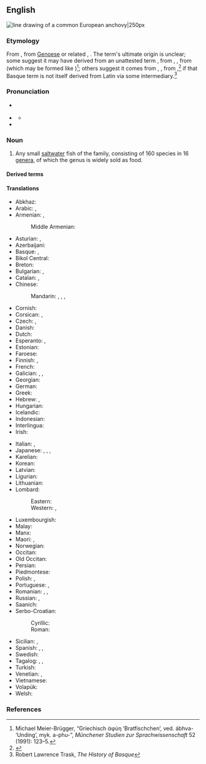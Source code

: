 ==English==
{{wikipedia}}
[[Image:Anchovy (PSF).png|thumb|line drawing of a common European '''anchovy'''|250px]]
{{wikispecies|Engraulidae}}

===Etymology===
From {{bor|en|es|anchoa}}, from [[Genoese]] {{der|en|lij|anciôa}} or related {{der|en|co|anchjuva}}, {{m|co|anciua}}. The term's ultimate origin is unclear; some suggest it may have derived from an unattested {{der|en|VL.|-}} term {{m|la|*apiuva}}, from {{der|en|la|aphyē}}, {{m|la|apua}}, from {{der|en|grc|ἀφύη}} (which may be formed like {{cog|sa|अभ्व|tr=ábhva-|t=monster}})<ref>Michael Meier-Brügger, “Griechisch ἀφύη ‘Bratfischchen’, ved. ábhva- ‘Unding’, myk. a-phu-”, ''Münchener Studien zur Sprachwissenschaft'' 52 (1991): 123–5.</ref>; others suggest it comes from {{der|en|eu|antxu}}, {{m|eu|anchu|t=dried fish}}, from {{m|eu||anchuva|t=dry}},<ref>{{R:Etymonline}}</ref> if that Basque term is not itself derived from Latin via some intermediary.<ref>Robert Lawrence Trask, ''The History of Basque''</ref>

===Pronunciation===
* {{a|UK}} {{IPA|en|/ˈæn.t͡ʃə.vi/|/ˈæn.t͡ʃəʊ.vi/|/ænˈt͡ʃəʊ.vi/}}
* {{a|GenAm}} {{IPA|en|/ænˈt͡ʃoʊ.vi/}}
** {{audio|en|en-us-anchovy.ogg|audio {{a|US}}}}
* {{rhymes|en|əʊvi|s=3}}

===Noun===
{{en-noun}}

# Any small [[saltwater]] fish of the {{m|mul|Engraulidae}} family, consisting of 160 species in 16 [[genus|genera]], of which the genus {{m|mul|Engraulis}} is widely sold as food.

====Derived terms====
{{der4|en
|anchovette
|anchovylike
|anchovy pear
|anchovy toast
}}

====Translations====
{{trans-top|small saltwater fish}}
* Abkhaz: {{t|ab|ақамашьи́а}}
* Arabic: {{t|ar|أَنْشُوفة|f}}, {{t|ar|بَلَم|m}}
* Armenian: {{t|hy|անչոուս}}, {{t+|hy|անձրուկ}}
*: Middle Armenian: {{t|axm|խամսի}}
* Asturian: {{t+|ast|bocarte|m}}, {{q|as food}} {{t+|ast|anchoa|f}}
* Azerbaijani: {{t|az|ançous}}
* Basque: {{t|eu|antxoa}}, {{t|eu|bokarta}}
* Bikol Central: {{t|bcl|bulinaw}}
* Breton: {{t|br|genougamm|m}}
* Bulgarian: {{t+|bg|аншоа́|f}}, {{t|bg|ха́мсия|f}}
* Catalan: {{t+|ca|seitó|m}}, {{t+|ca|anxova|f}}
* Chinese:
*: Mandarin: {{t+|cmn|鳳尾魚}}, {{t+|cmn|凤尾鱼|tr=fèngwěiyú}}, {{t+|cmn|鯷}}, {{t+|cmn|鳀|tr=tí}}
* Cornish: {{t|kw|ganowek|m}}
* Corsican: {{t|co|anchjuva|f}}, {{t|co|anciua|f}}
* Czech: {{t+|cs|ančovička|f}}, {{t+|cs|sardel|f}}
* Danish: {{t+|da|ansjos|c}}
* Dutch: {{t+|nl|ansjovis|m}}
* Esperanto: {{t|eo|sardelo}}, {{t|eo|anĉovo}}
* Estonian: {{t+|et|anšoovis}}
* Faroese: {{t|fo|ansjós|f}}
* Finnish: {{q|fish}} {{t+|fi|sardelli}}, {{q|as food}} {{t+|fi|anjovis}}
* French: {{t+|fr|anchois|m}}
* Galician: {{t+|gl|bocareu|m}}, {{t+|gl|bocarte|m}}, {{q|as food}} {{t+|gl|anchoa|f}}
* Georgian: {{t|ka|ქაფშია}}
* German: {{t+|de|Sardelle|f}}
* Greek: {{t+|el|γαύρος|m}}
* Hebrew: {{t|he|אַנְשׁוֹבִי|m|tr=anshóvi}}, {{t+|he|עַפְיָן|m|tr='afyán}}
* Hungarian: {{t+|hu|szardella}}
* Icelandic: {{t+|is|ansjósa|f}}
* Indonesian: {{t+|id|bilis}}
* Interlingua: {{t|ia|anchoa}}
* Irish: {{t|ga|ainseabhaí|m}}
{{trans-mid}}
* Italian: {{t+|it|alice|f}}, {{t+|it|acciuga|f}}
* Japanese: {{t|ja|片口鰯}}, {{t|ja|カタクチイワシ|tr=katakuchi-iwashi}}, {{t|ja|アンチョビ|tr=anchobi}}, {{t|ja|アンチョビー|tr=anchobī}}
* Karelian: {{t|krl|ančoussu}}
* Korean: {{t+|ko|멸치}}
* Latvian: {{t|lv|anšovs|m}}
* Ligurian: {{t|lij|anciôa|f}}
* Lithuanian: {{t|lt|ančiuvis|m}}
* Lombard:
*: Eastern: {{t|lmo|anciùa|f}}
*: Western: {{t|lmo|inciòda|f}}, {{t+|lmo|incioda|f}}
* Luxembourgish: {{t+|lb|Anchois|f}}
* Malay: {{t|ms|bilis}}
* Manx: {{t|gv|ançhovee|m}}
* Maori: {{t|mi|kokowhāwhā}}, {{t|mi|korowhāwhā}}
* Norwegian: {{t|no|ansjos|m}}
* Occitan: {{t+|oc|anchòia|f}}
* Old Occitan: {{t|pro|anchoia|f}}
* Persian: {{t|fa|آنچوی|tr=ânčovi}}
* Piedmontese: {{t|pms|anciova|f}}
* Polish: {{t+|pl|sardela|f}}, {{t+|pl|anchois|n}}
* Portuguese: {{t+|pt|anchova|f}}, {{t+|pt|enchova|f}}
* Romanian: {{t|ro|sardele|f}}, {{t+|ro|hamsie|f}}, {{t+|ro|anșoa|f}}
* Russian: {{t+|ru|анчо́ус|m}}, {{t+|ru|хамса́|f}}
* Saanich: {{t|str|łáʔləs}}
* Serbo-Croatian:
*: Cyrillic: {{t|sh|ѝнћӯн|m}}
*: Roman: {{t+|sh|ìnćūn|m}}
* Sicilian: {{t+|scn|anciova|f}}, {{t+|scn|ancioa|f}}
* Spanish: {{t+|es|anchoa|f}}, {{t+|es|boquerón|m}}, {{t|es|bocarte|m}}
* Swedish: {{t+|sv|sardell|c}}
* Tagalog: {{t+|tl|dilis}}, {{t|tl|dulis}}, {{t|tl|balawbalaw}}
* Turkish: {{t+|tr|hamsi}}
* Venetian: {{t+|vec|inciò|m}}, {{t|vec|anciò|m}}
* Vietnamese: {{t|vi|cá cơm}}
* Volapük: {{t|vo|najov}}
* Welsh: {{t|cy|brwyniad|m}}
{{trans-bottom}}

===References===
<references/>

{{C|en|Otocephalan fish|Seafood}}